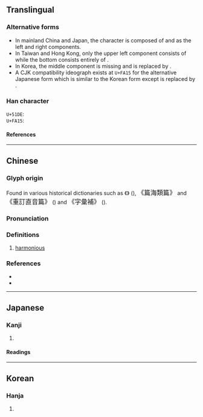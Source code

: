 {{also|熙|煕|熈|𠘑|𠘕}}
{{character info}}
{{character info|0xfa15}}
==Translingual==

===Alternative forms===
* In mainland China and Japan, the character is composed of {{l|mul|冫}} and {{l|mul|熈}} as the left and right components.
* In Taiwan and Hong Kong, only the upper left component consists of {{l|mul|冫}} while the bottom consists entirely of {{l|mul|灬}}.
* In Korea, the middle component {{l|mul|丿}} is missing and {{l|mul|巳}} is replaced by {{l|mul|㔾}}. <!-- Refer Unicode charts, version 10.0 (2017) -->
* A CJK compatibility ideograph exists at <code>U+FA15</code> for the alternative Japanese form which is similar to the Korean form except {{l|mul|㔾}} is replaced by {{l|mul|巳}}.

===Han character===
<code>U+51DE</code>: {{Han char|rn=15|rad=冫|as=14|ask+=12|sn=16|snk+=14|four=37131,37331|canj=IMLUF,IMLSF|ids=⿰冫熈(GJ),⿱⿰冫⿲丿臣巳灬(HT),⿱⿲冫臣㔾灬(K)}}</br>
<code>U+FA15</code>: {{Han char|rn=15|rad=冫|as=14|sn=16|four=|canj=IUF|ids=⿱⿲冫臣巳灬}}

====References====
{{Han ref|kx=0133.460|dkj=01721|dj=0298.280|hdz=10301.160|uh=51DE}}
{{Han ref|uh=FA15}}

----

==Chinese==
{{zh-forms}}

===Glyph origin===
Found in various historical dictionaries such as 《{{w2|zh|四聲篇海}}》 ({{w|Jin dynasty (1115–1234)|Jin dynasty}}), <big>《篇海類篇》</big> and <big>《重訂直音篇》</big> ({{w|Ming dynasty}}) and <big>《字彙補》</big> ({{w|Qing dynasty}}).

===Pronunciation===
{{zh-pron
|m=xī
|c=hei1
|mc=y
|oc=y
|cat=a
}}

===Definitions===
{{zh-hanzi}}

# {{zh-hg}} [[harmonious]]
#: {{zh-syn|和}}

===References===
* {{R:twedu|C00497}}
* {{R:yue:Hanzi}}

----

==Japanese==

===Kanji===
{{ja-kanji|grade=|rs=冫14}}

# {{rfdef|ja|sort=冫14}}

====Readings====
{{ja-readings
|on=き
|kun=やわらぐ
}}

----

==Korean==

===Hanja===
{{ko-hanja|hangeul=희|rv=hui|mr=hŭi}}

# {{rfdef|ko|sort=冫14}}